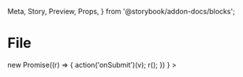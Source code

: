   Meta,
  Story,
  Preview,
  Props,
} from '@storybook/addon-docs/blocks';

<Meta title="Forms/Fields/File" component={Field} />

# File

<Preview>
  <Story name="As default">
    <Form debug onSubmit={action('onSubmit')}>
      <Field name="sample" type="file" required />
    </Form>
  </Story>
  <Story name="With value">
    <Form
      debug
      restart
      initialValues={{ sample: 'sample.csv' }}
      onSubmit={(v) =>
        new Promise((r) => {
          action('onSubmit')(v);
          r();
        })
      }
    >
      <Field name="sample" type="file" />
    </Form>
  </Story>
</Preview>
